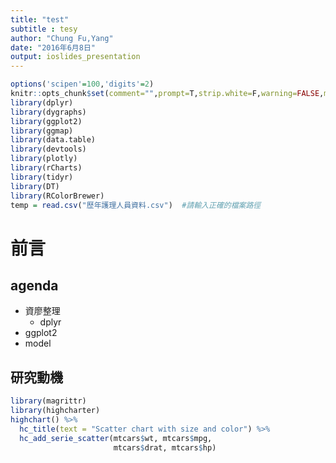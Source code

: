 ```yaml
---
title: "test"
subtitle : tesy
author: "Chung Fu,Yang"
date: "2016年6月8日"
output: ioslides_presentation
---
```



```r
options('scipen'=100,'digits'=2)
knitr::opts_chunk$set(comment="",prompt=T,strip.white=F,warning=FALSE,message=F,echo=F)
library(dplyr)
library(dygraphs)
library(ggplot2)
library(ggmap)
library(data.table)
library(devtools)
library(plotly)
library(rCharts)
library(tidyr)
library(DT)
library(RColorBrewer)
temp = read.csv("歷年護理人員資料.csv")  #請輸入正確的檔案路徑
```


# 前言

## agenda

- 資廖整理
    - dplyr
- ggplot2
- model

## 研究動機

```r
library(magrittr)
library(highcharter)
highchart() %>% 
  hc_title(text = "Scatter chart with size and color") %>% 
  hc_add_serie_scatter(mtcars$wt, mtcars$mpg,
                       mtcars$drat, mtcars$hp)
```














